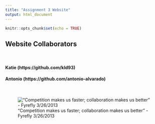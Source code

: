 ```yaml
---
title: "Assignment 3 Website"
output: html_document
---
```


```r
knitr::opts_chunk$set(echo = TRUE)
```

## Website Collaborators
<br>

#### Katie (https://github.com/kld93)

#### Antonio (https://github.com/antonio-alvarado)
<br>

!["Competition makes us faster; collaboration makes us better" - Fyrefly 3/26/2013](https://encrypted-tbn0.gstatic.com/images?q=tbn:ANd9GcQPn2e_UtMF4V3QkwuZ6aL2N2niQfCgYWuRIw&usqp=CAU)

